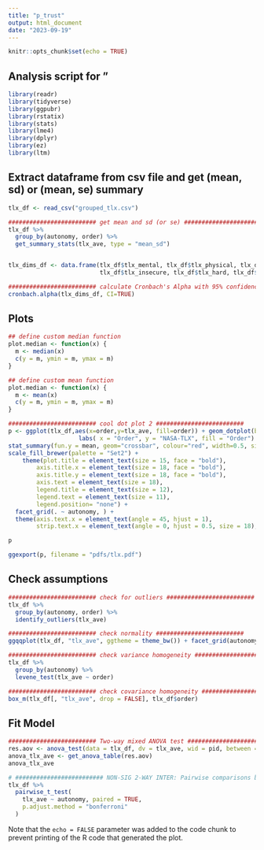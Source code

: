 ```yaml
---
title: "p_trust"
output: html_document
date: "2023-09-19"
---
```


```r
knitr::opts_chunk$set(echo = TRUE)
```

## Analysis script for "

```r
library(readr)
library(tidyverse)
library(ggpubr)
library(rstatix)
library(stats)
library(lme4)
library(dplyr)
library(ez)
library(ltm)
```


## Extract dataframe from csv file and get (mean, sd) or (mean, se) summary

```r

tlx_df <- read_csv("grouped_tlx.csv")

######################### get mean and sd (or se) ######################### 
tlx_df %>%
  group_by(autonomy, order) %>%
  get_summary_stats(tlx_ave, type = "mean_sd")


tlx_dims_df <- data.frame(tlx_df$tlx_mental, tlx_df$tlx_physical, tlx_df$tlx_hurried, 
                          tlx_df$tlx_insecure, tlx_df$tlx_hard, tlx_df$tlx_successful)

######################### calculate Cronbach's Alpha with 95% confidence interval ######################### 
cronbach.alpha(tlx_dims_df, CI=TRUE)


```

## Plots

```r

## define custom median function
plot.median <- function(x) {
  m <- median(x)
  c(y = m, ymin = m, ymax = m)
}

## define custom mean function
plot.median <- function(x) {
  m <- mean(x)
  c(y = m, ymin = m, ymax = m)
}

######################### cool dot plot 2 ######################### 
p <- ggplot(tlx_df,aes(x=order,y=tlx_ave, fill=order)) + geom_dotplot(binaxis='y', stackdir='center', stackratio=1.5, dotsize=0.6) + 
                    labs( x = "Order", y = "NASA-TLX", fill = "Order") + theme_minimal() +
stat_summary(fun.y = mean, geom="crossbar", colour="red", width=0.5, size=0.5) +
scale_fill_brewer(palette = "Set2") +
    theme(plot.title = element_text(size = 15, face = "bold"),
        axis.title.x = element_text(size = 18, face = "bold"),
        axis.title.y = element_text(size = 18, face = "bold"),
        axis.text = element_text(size = 18),
        legend.title = element_text(size = 12),
        legend.text = element_text(size = 11),
        legend.position= "none") +
  facet_grid(. ~ autonomy, ) +
  theme(axis.text.x = element_text(angle = 45, hjust = 1),
        strip.text.x = element_text(angle = 0, hjust = 0.5, size = 18), legend.position = "none")

p

ggexport(p, filename = "pdfs/tlx.pdf")

```


## Check assumptions

```r

######################### check for outliers ######################### 
tlx_df %>%
  group_by(autonomy, order) %>%
  identify_outliers(tlx_ave)

######################### check normality ######################### 
ggqqplot(tlx_df, "tlx_ave", ggtheme = theme_bw()) + facet_grid(autonomy ~ order)

######################### check variance homogeneity ######################### 
tlx_df %>%
  group_by(autonomy) %>%
  levene_test(tlx_ave ~ order)

######################### check covariance homogeneity ######################### 
box_m(tlx_df[, "tlx_ave", drop = FALSE], tlx_df$order)

```


## Fit Model

```r

######################### Two-way mixed ANOVA test #########################  
res.aov <- anova_test(data = tlx_df, dv = tlx_ave, wid = pid, between = order, within = autonomy)
anova_tlx_ave <- get_anova_table(res.aov)
anova_tlx_ave

# ######################### NON-SIG 2-WAY INTER: Pairwise comparisons between group levels #########################
tlx_df %>%
  pairwise_t_test(
    tlx_ave ~ autonomy, paired = TRUE,
    p.adjust.method = "bonferroni"
  )

```


Note that the `echo = FALSE` parameter was added to the code chunk to prevent printing of the R code that generated the plot.
